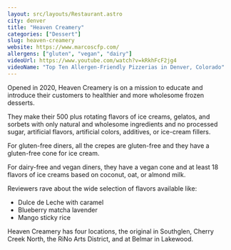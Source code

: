 ```yaml
---
layout: src/layouts/Restaurant.astro
city: denver
title: "Heaven Creamery"
categories: ["Dessert"]
slug: heaven-creamery
website: https://www.marcoscfp.com/
allergens: ["gluten", "vegan", "dairy"]
videoUrl: https://www.youtube.com/watch?v=kRkhFcF2jg4
videoName: "Top Ten Allergen-Friendly Pizzerias in Denver, Colorado"
---
```


Opened in 2020, Heaven Creamery is on a mission to educate and introduce their customers to healthier and more wholesome frozen desserts.

They make their 500 plus rotating flavors of ice creams, gelatos, and sorbets with only natural and wholesome ingredients and no processed sugar, artificial flavors, artificial colors, additives, or ice-cream fillers.

For gluten-free diners, all the crepes are gluten-free and they have a gluten-free cone for ice cream.

For dairy-free and vegan diners, they have a vegan cone and at least 18 flavors of ice creams based on coconut, oat, or almond milk.

Reviewers rave about the wide selection of flavors available like:
* Dulce de Leche with caramel
* Blueberry matcha lavender
* Mango sticky rice

Heaven Creamery has four locations, the original in Southglen, Cherry Creek North, the RiNo Arts District, and at Belmar in Lakewood.
